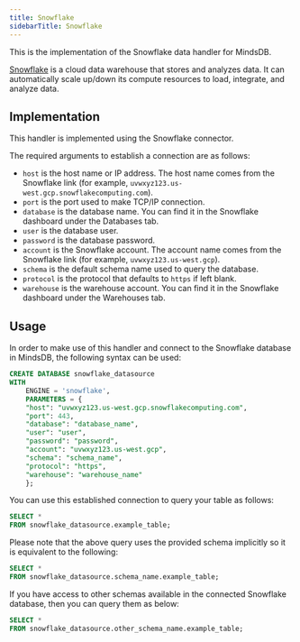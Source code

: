 ```yaml
---
title: Snowflake
sidebarTitle: Snowflake
---
```


This is the implementation of the Snowflake data handler for MindsDB.

[Snowflake](https://www.snowflake.com/en/) is a cloud data warehouse that stores and analyzes data. It can automatically scale up/down its compute resources to load, integrate, and analyze data.

## Implementation

This handler is implemented using the Snowflake connector.

The required arguments to establish a connection are as follows:

* `host` is the host name or IP address. The host name comes from the Snowflake link (for example, `uvwxyz123.us-west.gcp.snowflakecomputing.com`).
* `port` is the port used to make TCP/IP connection.
* `database` is the database name. You can find it in the Snowflake dashboard under the Databases tab.
* `user` is the database user.
* `password` is the database password.
* `account` is the Snowflake account. The account name comes from the Snowflake link (for example, `uvwxyz123.us-west.gcp`).
* `schema` is the default schema name used to query the database.
* `protocol` is the protocol that defaults to `https` if left blank.
* `warehouse` is the warehouse account. You can find it in the Snowflake dashboard under the Warehouses tab.

## Usage

In order to make use of this handler and connect to the Snowflake database in MindsDB, the following syntax can be used:

```sql
CREATE DATABASE snowflake_datasource
WITH
    ENGINE = 'snowflake',
    PARAMETERS = {
    "host": "uvwxyz123.us-west.gcp.snowflakecomputing.com",
    "port": 443,
    "database": "database_name",
    "user": "user",
    "password": "password",
    "account": "uvwxyz123.us-west.gcp",
    "schema": "schema_name",
    "protocol": "https",
    "warehouse": "warehouse_name"
    };
```

You can use this established connection to query your table as follows:

```sql
SELECT *
FROM snowflake_datasource.example_table;
```

Please note that the above query uses the provided schema implicitly so it is equivalent to the following:

```sql
SELECT *
FROM snowflake_datasource.schema_name.example_table;
```

If you have access to other schemas available in the connected Snowflake database, then you can query them as below:

```sql
SELECT *
FROM snowflake_datasource.other_schema_name.example_table;
```
